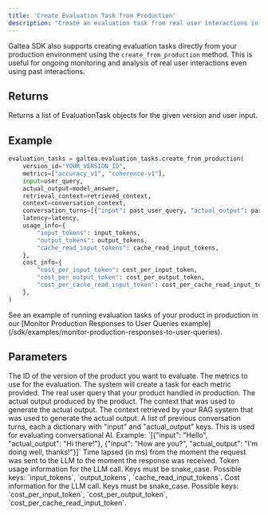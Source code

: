 ```yaml
---
title: 'Create Evaluation Task from Production'
description: "Create an evaluation task from real user interactions in production."
---
```


Galtea SDK also supports creating evaluation tasks directly from your production environment using the `create_from_production` method. 
This is useful for ongoing monitoring and analysis of real user interactions even using past interactions.

## Returns
Returns a list of EvaluationTask objects for the given version and user input.

## Example
```python
evaluation_tasks = galtea.evaluation_tasks.create_from_production(
    version_id="YOUR_VERSION_ID",
    metrics=["accuracy_v1", "coherence-v1"],
    input=user_query,
    actual_output=model_answer,
    retrieval_context=retrieved_context,
    context=conversation_context,
    conversation_turns=[{"input": past_user_query, "actual_output": past_model_answer}],
    latency=latency,
    usage_info={
        "input_tokens": input_tokens,
        "output_tokens": output_tokens,
        "cache_read_input_tokens": cache_read_input_tokens,
    },
    cost_info={
        "cost_per_input_token": cost_per_input_token,
        "cost_per_output_token": cost_per_output_token,
        "cost_per_cache_read_input_token": cost_per_cache_read_input_token,
    },
)
```
<Info>
  See an example of running evaluation tasks of your product in production in our [Monitor Production Responses to User Queries example](/sdk/examples/monitor-production-responses-to-user-queries).
</Info>

## Parameters
<ResponseField name="version_id" type="string" required>
  The ID of the version of the product you want to evaluate.
</ResponseField>
<ResponseField name="metrics" type="list[string]" required>
  The metrics to use for the evaluation.
  <Note>
    The system will create a task for each metric provided.
  </Note>
</ResponseField>
<ResponseField name="input" type="string" required>
  The real user query that your product handled in production.
</ResponseField>
<ResponseField name="actual_output" type="string" required>
  The actual output produced by the product.
</ResponseField>
<ResponseField name="context" type="string" optional>
  The context that was used to generate the actual output.
</ResponseField>
<ResponseField name="retrieval_context" type="string" optional>
  The context retrieved by your RAG system that was used to generate the actual output.
</ResponseField>
<ResponseField name="conversation_turns" type="list[dict[string, string]]" optional>
  A list of previous conversation turns, each a dictionary with "input" and "actual_output" keys. This is used for evaluating conversational AI.
  Example: `[{"input": "Hello", "actual_output": "Hi there!"}, {"input": "How are you?", "actual_output": "I'm doing well, thanks!"}]`
</ResponseField>
<ResponseField name="latency" type="float" optional>
  Time lapsed (in ms) from the moment the request was sent to the LLM to the moment the response was received.
</ResponseField>
<ResponseField name="usage_info" type="dict[str, float]" optional>
  Token usage information for the LLM call. Keys must be snake_case. Possible keys: `input_tokens`, `output_tokens`, `cache_read_input_tokens`.
</ResponseField>
<ResponseField name="cost_info" type="dict[str, float]" optional>
  Cost information for the LLM call. Keys must be snake_case. Possible keys: `cost_per_input_token`, `cost_per_output_token`, `cost_per_cache_read_input_token`.
</ResponseField>

